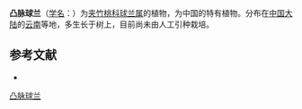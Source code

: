 {{Speciesbox
| name = 凸脉球兰
| status = 
| status_system = 
| image =
| genus = Hoya
| species = nervosa
| authority = [[蒋英_(植物学家)|Tsiang]] et P. T. Li in Acta Phytotax.
}}

'''凸脉球兰'''（[[学名|学名]]：{{lang|la|''Hoya nervosa''}}）为[[夹竹桃科|夹竹桃科]][[球兰属|球兰属]]的植物，为中国的特有植物。分布在[[中国大陆|中国大陆]]的[[云南|云南]]等地，多生长于树上，目前尚未由人工引种栽培。

== 参考文献 ==
<div class="references-small">
* {{cite web| url =http://www.bioinfo.cn/db05/KmzwSpecies.php?action=view&id=1629| title =凸脉球兰| work =《中国高等植物数据库全库》| publisher =中国科学院微生物研究所| author =昆明植物研究所| accessdate =2009-02-22| deadurl =yes| archiveurl =https://web.archive.org/web/20160305044345/http://www.bioinfo.cn/db05/KmzwSpecies.php?action=view&id=1629| archivedate =2016-03-05}}
</div>
{{Taxonbar|from=Q10896511}}

[[Category:球兰属|凸脉球兰]]


{{植物小作品}}